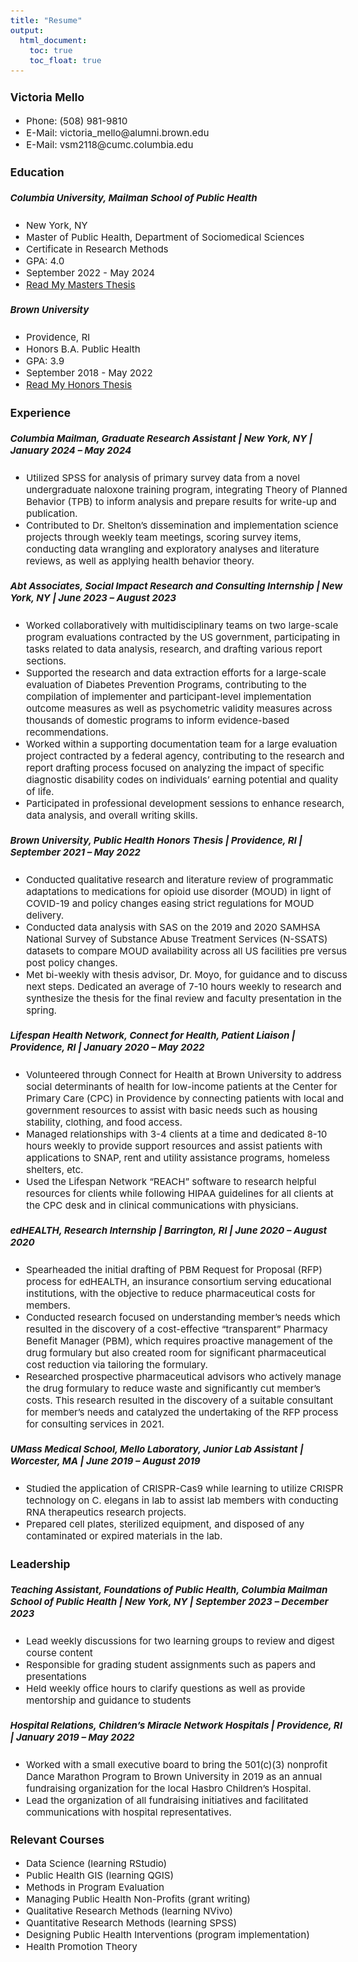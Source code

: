 ```yaml
---
title: "Resume"
output: 
  html_document:
    toc: true
    toc_float: true
---
```

<style>
  body {
    font-size: 15px; /
  }
</style>

### Victoria Mello
- Phone: (508) 981-9810
- E-Mail: victoria_mello@alumni.brown.edu
- E-Mail: vsm2118@cumc.columbia.edu

### Education

##### Columbia University, Mailman School of Public Health
* New York, NY
* Master of Public Health, Department of Sociomedical Sciences
* Certificate in Research Methods
* GPA: 4.0
* September 2022 - May 2024
* [Read My Masters Thesis](Mello_Thesis_MPH.pdf)

##### Brown University
* Providence, RI
* Honors B.A. Public Health
* GPA: 3.9
* September 2018 - May 2022
* [Read My Honors Thesis](VMthesis.pdf)

### Experience

##### Columbia Mailman, Graduate Research Assistant  |  New York, NY | January 2024 – May 2024
* Utilized SPSS for analysis of primary survey data from a novel undergraduate naloxone training program, integrating Theory of Planned Behavior (TPB) to inform analysis and prepare results for write-up and publication.
* Contributed to Dr. Shelton's dissemination and implementation science projects through weekly team meetings, scoring survey items, conducting data wrangling and exploratory analyses and literature reviews, as well as applying health behavior theory.

##### Abt Associates, Social Impact Research and Consulting Internship  |  New York, NY | June 2023 – August 2023
* Worked collaboratively with multidisciplinary teams on two large-scale program evaluations contracted by the US government, participating in tasks related to data analysis, research, and drafting various report sections.
* Supported the research and data extraction efforts for a large-scale evaluation of Diabetes Prevention Programs, contributing to the compilation of implementer and participant-level implementation outcome measures as well as psychometric validity measures across thousands of domestic programs to inform evidence-based recommendations.
* Worked within a supporting documentation team for a large evaluation project contracted by a federal agency, contributing to the research and report drafting process focused on analyzing the impact of specific diagnostic disability codes on individuals' earning potential and quality of life. 
* Participated in professional development sessions to enhance research, data analysis, and overall writing skills.

##### Brown University, Public Health Honors Thesis  |  Providence, RI | September 2021 – May 2022
* Conducted qualitative research and literature review of programmatic adaptations to medications for opioid use disorder (MOUD) in light of COVID-19 and policy changes easing strict regulations for MOUD delivery.
* Conducted data analysis with SAS on the 2019 and 2020 SAMHSA National Survey of Substance Abuse Treatment Services (N-SSATS) datasets to compare MOUD availability across all US facilities pre versus post policy changes. 
* Met bi-weekly with thesis advisor, Dr. Moyo, for guidance and to discuss next steps. Dedicated an average of 7-10 hours weekly to research and synthesize the thesis for the final review and faculty presentation in the spring.

##### Lifespan Health Network, Connect for Health, Patient Liaison  |  Providence, RI | January 2020 – May 2022

* Volunteered through Connect for Health at Brown University to address social determinants of health for low-income patients at the Center for Primary Care (CPC) in Providence by connecting patients with local and government resources to assist with basic needs such as housing stability, clothing, and food access.
* Managed relationships with 3-4 clients at a time and dedicated 8-10 hours weekly to provide support resources and assist patients with applications to SNAP, rent and utility assistance programs, homeless shelters, etc. 
* Used the Lifespan Network “REACH” software to research helpful resources for clients while following HIPAA guidelines for all clients at the CPC desk and in clinical communications with physicians. 

##### edHEALTH, Research Internship  |  Barrington, RI | June 2020 – August 2020
* Spearheaded the initial drafting of PBM Request for Proposal (RFP) process for edHEALTH, an insurance consortium serving educational institutions, with the objective to reduce pharmaceutical costs for members. 
* Conducted research focused on understanding member’s needs which resulted in the discovery of a cost-effective “transparent” Pharmacy Benefit Manager (PBM), which requires proactive management of the drug formulary but also created room for significant pharmaceutical cost reduction via tailoring the formulary.
* Researched prospective pharmaceutical advisors who actively manage the drug formulary to reduce waste and significantly cut member’s costs. This research resulted in the discovery of a suitable consultant for member’s needs and catalyzed the undertaking of the RFP process for consulting services in 2021.

##### UMass Medical School, Mello Laboratory, Junior Lab Assistant  |  Worcester, MA | June 2019 – August 2019
* Studied the application of CRISPR-Cas9 while learning to utilize CRISPR technology on C. elegans in lab to assist lab members with conducting RNA therapeutics research projects.
* Prepared cell plates, sterilized equipment, and disposed of any contaminated or expired materials in the lab.


### Leadership

##### Teaching Assistant, Foundations of Public Health, Columbia Mailman School of Public Health |  New York, NY | September 2023 – December 2023
* Lead weekly discussions for two learning groups to review and digest course content
* Responsible for grading student assignments such as papers and presentations 
* Held weekly office hours to clarify questions as well as provide mentorship and guidance to students

##### Hospital Relations, Children’s Miracle Network Hospitals  |  Providence, RI | January 2019 – May 2022
* Worked with a small executive board to bring the 501(c)(3) nonprofit Dance Marathon Program to Brown University in 2019 as an annual fundraising organization for the local Hasbro Children’s Hospital. 
* Lead the organization of all fundraising initiatives and facilitated communications with hospital representatives.


### Relevant Courses 
* Data Science (learning RStudio)
* Public Health GIS (learning QGIS)
* Methods in Program Evaluation 
* Managing Public Health Non-Profits (grant writing)
* Qualitative Research Methods (learning NVivo)
* Quantitative Research Methods (learning SPSS)
* Designing Public Health Interventions (program implementation)
* Health Promotion Theory

